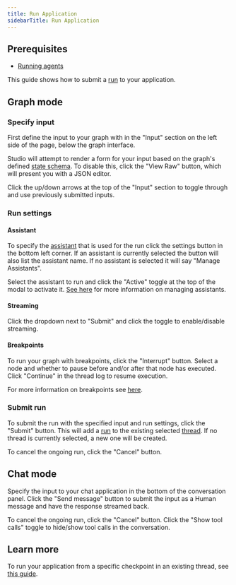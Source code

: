 ```yaml
---
title: Run Application
sidebarTitle: Run Application
---
```


## Prerequisites

* [Running agents](https://langchain-ai.github.io/langgraph/agents/run_agents/)

This guide shows how to submit a [run](assistants#execution) to your application.

## Graph mode

### Specify input

First define the input to your graph with in the "Input" section on the left side of the page, below the graph interface.

Studio will attempt to render a form for your input based on the graph's defined [state schema](https://langchain-ai.github.io/langgraph/concepts/low_level/#schema). To disable this, click the "View Raw" button, which will present you with a JSON editor.

Click the up/down arrows at the top of the "Input" section to toggle through and use previously submitted inputs.

### Run settings

#### Assistant

To specify the [assistant](assistants) that is used for the run click the settings button in the bottom left corner. If an assistant is currently selected the button will also list the assistant name. If no assistant is selected it will say "Manage Assistants".

Select the assistant to run and click the "Active" toggle at the top of the modal to activate it. [See here](manage-assistants-studio) for more information on managing assistants.

#### Streaming

Click the dropdown next to "Submit" and click the toggle to enable/disable streaming.

#### Breakpoints

To run your graph with breakpoints, click the "Interrupt" button. Select a node and whether to pause before and/or after that node has executed. Click "Continue" in the thread log to resume execution.

For more information on breakpoints see [here](human-in-the-loop).

### Submit run

To submit the run with the specified input and run settings, click the "Submit" button. This will add a [run](assistants#execution) to the existing selected [thread](https://langchain-ai.github.io/langgraph/concepts/persistence/#threads). If no thread is currently selected, a new one will be created.

To cancel the ongoing run, click the "Cancel" button.

## Chat mode

Specify the input to your chat application in the bottom of the conversation panel. Click the "Send message" button to submit the input as a Human message and have the response streamed back.

To cancel the ongoing run, click the "Cancel" button. Click the "Show tool calls" toggle to hide/show tool calls in the conversation.

## Learn more

To run your application from a specific checkpoint in an existing thread, see [this guide](threads-studio#edit-thread-history).
